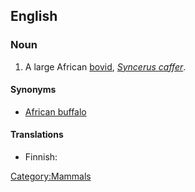 ==English==

===Noun===
{{wikipedia|African Buffalo}}
{{en-noun|sg=[[cape|Cape]] [[buffalo]]}}

# A large African [[bovid]], ''[[Syncerus caffer]]''.

====Synonyms====
*[[African buffalo]]

====Translations====
{{trans-top|large African bovid}}
*Finnish: {{t-|fi|kafferipuhveli}}
{{trans-mid}}
{{trans-bottom}}

[[Category:Mammals]]